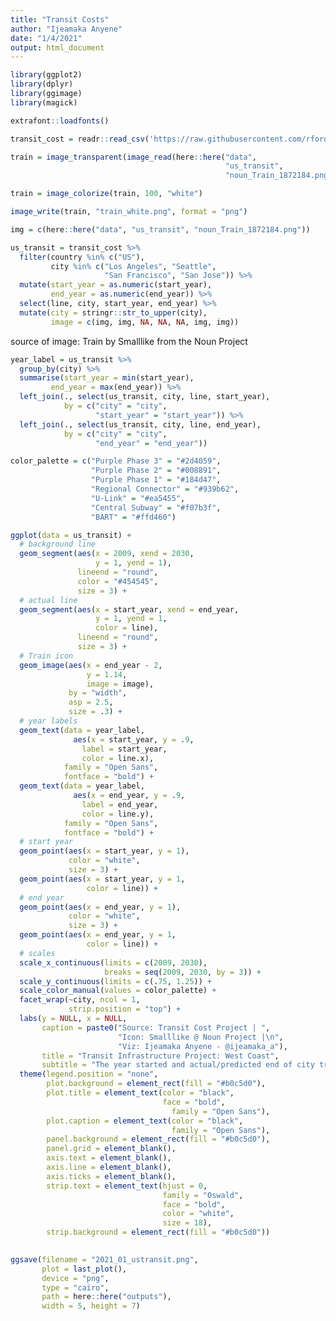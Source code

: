 ```yaml
---
title: "Transit Costs"
author: "Ijeamaka Anyene"
date: "1/4/2021"
output: html_document
---
```


```r
library(ggplot2)
library(dplyr)
library(ggimage)
library(magick)
```

```r
extrafont::loadfonts()
```

```r
transit_cost = readr::read_csv('https://raw.githubusercontent.com/rfordatascience/tidytuesday/master/data/2021/2021-01-05/transit_cost.csv')
```

```r
train = image_transparent(image_read(here::here("data",
                                                "us_transit",
                                                "noun_Train_1872184.png")), 'white')

train = image_colorize(train, 100, "white")
```

```r
image_write(train, "train_white.png", format = "png")
```

```r
img = c(here::here("data", "us_transit", "noun_Train_1872184.png"))
```

```r
us_transit = transit_cost %>%
  filter(country %in% c("US"),
         city %in% c("Los Angeles", "Seattle", 
                     "San Francisco", "San Jose")) %>%
  mutate(start_year = as.numeric(start_year),
         end_year = as.numeric(end_year)) %>%
  select(line, city, start_year, end_year) %>%
  mutate(city = stringr::str_to_upper(city),
         image = c(img, img, NA, NA, NA, img, img))
```

source of image: Train by Smalllike from the Noun Project
```r
year_label = us_transit %>%
  group_by(city) %>%
  summarise(start_year = min(start_year),
         end_year = max(end_year)) %>%
  left_join(., select(us_transit, city, line, start_year),
            by = c("city" = "city",
                   "start_year" = "start_year")) %>%
  left_join(., select(us_transit, city, line, end_year),
            by = c("city" = "city",
                   "end_year" = "end_year"))
```

```r
color_palette = c("Purple Phase 3" = "#2d4059", 
                  "Purple Phase 2" = "#008891", 
                  "Purple Phase 1" = "#184d47",
                  "Regional Connector" = "#939b62",
                  "U-Link" = "#ea5455", 
                  "Central Subway" = "#f07b3f",
                  "BART" = "#ffd460")
```

```r
ggplot(data = us_transit) +
  # background line
  geom_segment(aes(x = 2009, xend = 2030,
                   y = 1, yend = 1),
               lineend = "round",
               color = "#454545",
               size = 3) +
  # actual line
  geom_segment(aes(x = start_year, xend = end_year,
                   y = 1, yend = 1,
                   color = line),
               lineend = "round",
               size = 3) +
  # Train icon
  geom_image(aes(x = end_year - 2,
                 y = 1.14, 
                 image = image),
             by = "width", 
             asp = 2.5,
             size = .3) +
  # year labels
  geom_text(data = year_label,
              aes(x = start_year, y = .9,
                label = start_year,
                color = line.x), 
            family = "Open Sans",
            fontface = "bold") +
  geom_text(data = year_label,
              aes(x = end_year, y = .9,
                label = end_year,
                color = line.y),
            family = "Open Sans",
            fontface = "bold") +
  # start year
  geom_point(aes(x = start_year, y = 1),
             color = "white",
             size = 3) +
  geom_point(aes(x = start_year, y = 1, 
                 color = line)) +
  # end year
  geom_point(aes(x = end_year, y = 1),
             color = "white",
             size = 3) +
  geom_point(aes(x = end_year, y = 1, 
                 color = line)) +
  # scales
  scale_x_continuous(limits = c(2009, 2030),
                     breaks = seq(2009, 2030, by = 3)) +
  scale_y_continuous(limits = c(.75, 1.25)) +
  scale_color_manual(values = color_palette) +
  facet_wrap(~city, ncol = 1,
             strip.position = "top") +
  labs(y = NULL, x = NULL,
       caption = paste0("Source: Transit Cost Project | ", 
                        "Icon: Smalllike @ Noun Project |\n",
                        "Viz: Ijeamaka Anyene - @ijeamaka_a"),
       title = "Transit Infrastructure Project: West Coast",
       subtitle = "The year started and actual/predicted end of city transit projects\n") +
  theme(legend.position = "none",
        plot.background = element_rect(fill = "#b0c5d0"),
        plot.title = element_text(color = "black",
                                  face = "bold",
                                    family = "Open Sans"),
        plot.caption = element_text(color = "black",
                                    family = "Open Sans"),
        panel.background = element_rect(fill = "#b0c5d0"),
        panel.grid = element_blank(),
        axis.text = element_blank(),
        axis.line = element_blank(),
        axis.ticks = element_blank(),
        strip.text = element_text(hjust = 0, 
                                  family = "Oswald",
                                  face = "bold",
                                  color = "white",
                                  size = 18),
        strip.background = element_rect(fill = "#b0c5d0"))
  
```

```r
ggsave(filename = "2021_01_ustransit.png", 
       plot = last_plot(), 
       device = "png",
       type = "cairo",
       path = here::here("outputs"), 
       width = 5, height = 7)
```


